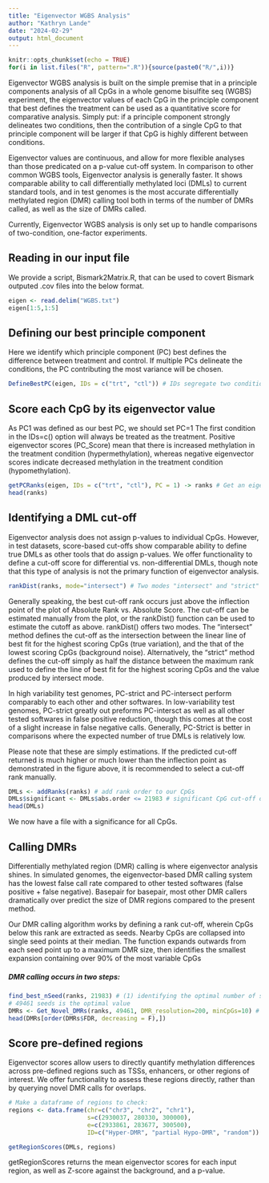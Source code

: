```yaml
---
title: "Eigenvector WGBS Analysis"
author: "Kathryn Lande"
date: "2024-02-29"
output: html_document
---
```


```r
knitr::opts_chunk$set(echo = TRUE)
for(i in list.files("R", pattern=".R")){source(paste0("R/",i))}
```

Eigenvector WGBS analysis is built on the simple premise that in a principle components analysis of all CpGs in a whole genome bisulfite seq (WGBS) experiment, the eigenvector values of each CpG in the principle component that best defines the treatment can be used as a quantitative score for comparative analysis. Simply put: if a principle component strongly delineates two conditions, then the contribution of a single CpG to that principle component will be larger if that CpG is highly different between conditions.

Eigenvector values are continuous, and allow for more flexible analyses than those predicated on a p-value cut-off system. In comparison to other common WGBS tools, Eigenvector analysis is generally faster. It shows comparable ability to call differentially methylated loci (DMLs) to current standard tools, and in test genomes is the most accurate differentially methylated region (DMR) calling tool both in terms of the number of DMRs called, as well as the size of DMRs called.

Currently, Eigenvector WGBS analysis is only set up to handle comparisons of two-condition, one-factor experiments. 


## Reading in our input file
We provide a script, Bismark2Matrix.R, that can be used to covert Bismark outputed .cov files into the below format.
```r
eigen <- read.delim("WGBS.txt")
eigen[1:5,1:5]
```
##### 
## Defining our best principle component
Here we identify which principle component (PC) best defines the difference between treatment and control. If multiple PCs delineate the conditions, the PC contributing the most variance will be chosen.
```r
DefineBestPC(eigen, IDs = c("trt", "ctl")) # IDs segregate two conditions based on a common identifier in the column names of the eigen dataframe, rather than by column number. You may have to rename the columns of your input object if no common name exists.
```

## Score each CpG by its eigenvector value
As PC1 was defined as our best PC, we should set PC=1
The first condition in the IDs=c() option will always be treated as the treatment. Positive eigenvector scores (PC_Score) mean that there is increased methylation in the treatment condition (hypermethylation), whereas negative eigenvector scores indicate decreased methylation in the treatment condition (hypomethylation).
```r
getPCRanks(eigen, IDs = c("trt", "ctl"), PC = 1) -> ranks # Get an eigenvector score for each CpG based on principle component 1
head(ranks)
```

## Identifying a DML cut-off
Eigenvector analysis does not assign p-values to individual CpGs. However, in test datasets, score-based cut-offs show comparable ability to define true DMLs as other tools that do assign p-values. We offer functionality to define a cut-off score for differential vs. non-differential DMLs, though note that this type of analysis is not the primary function of eigenvector analysis.

```r
rankDist(ranks, mode="intersect") # Two modes "intersect" and "strict"
```


Generally speaking, the best cut-off rank occurs just above the inflection point of the plot of Absolute Rank vs. Absolute Score. The cut-off can be estimated manually from the plot, or the rankDist() function can be used to estimate the cutoff as above. rankDist() offers two modes. The "intersect" method defines the cut-off as the intersection between the linear line of best fit for the highest scoring CpGs (true variation), and the that of the lowest scoring CpGs (background noise). Alternatively, the "strict" method defines the cut-off simply as half the distance between the maximum rank used to define the line of best fit for the highest scoring CpGs and the value produced by intersect mode. 

In high variability test genomes, PC-strict and PC-intersect perform comparably to each other and other softwares. In low-variability test genomes, PC-strict greatly out preforms PC-intersct as well as all other tested softwares in false positive reduction, though this comes at the cost of a slight increase in false negative calls. Generally, PC-Strict is better in comparisons where the expected number of true DMLs is relatively low.

Please note that these are simply estimations. If the predicted cut-off returned is much higher or much lower than the inflection point as demonstrated in the figure above, it is recommended to select a cut-off rank manually.

```r
DMLs <- addRanks(ranks) # add rank order to our CpGs
DMLs$significant <- DMLs$abs.order <= 21983 # significant CpG cut-off defined by rankDist() is: 21983
head(DMLs)
```

We now have a file with a significance for all CpGs.


## Calling DMRs
Differentially methylated region (DMR) calling is where eigenvector analysis shines. In simulated genomes, the eigenvector-based DMR calling system has the lowest false call rate compared to other tested softwares (false positive + false negative). Basepair for basepair, most other DMR callers dramatically over predict the size of DMR regions compared to the present method. 

Our DMR calling algorithm works by defining a rank cut-off, wherein CpGs below this rank are extracted as seeds. Nearby CpGs are collapsed into single seed points at their median. The function expands outwards from each seed point up to a maximum DMR size, then identifies the smallest expansion containing over 90% of the most variable CpGs

##### DMR calling occurs in two steps: 
```r
find_best_nSeed(ranks, 21983) # (1) identifying the optimal number of seeds to use 
# 49461 seeds is the optimal value
DMRs <- Get_Novel_DMRs(ranks, 49461, DMR_resolution=200, minCpGs=10) # (2) call DMRs based on the optimal seed number
head(DMRs[order(DMRs$FDR, decreasing = F),])
```

## Score pre-defined regions
Eigenvector scores allow users to directly quantify methylation differences across pre-defined regions such as TSSs, enhancers, or other regions of interest. We offer functionality to assess these regions directly, rather than by querying novel DMR calls for overlaps.
```r
# Make a dataframe of regions to check:
regions <- data.frame(chr=c("chr3", "chr2", "chr1"),
                      s=c(2930037, 280330, 300000),
                      e=c(2933861, 283677, 300500),
                      ID=c("Hyper-DMR", "partial Hypo-DMR", "random"))

getRegionScores(DMLs, regions)
```
getRegionScores returns the mean eigenvector scores for each input region, as well as Z-score against the background, and a p-value.
















